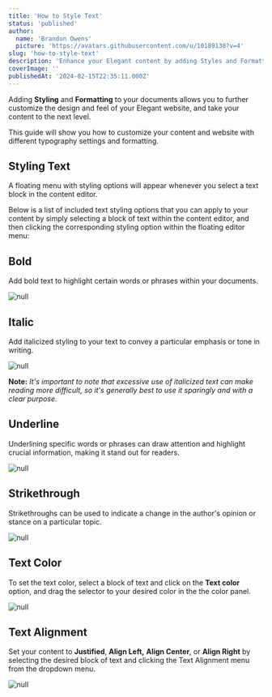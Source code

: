 ```yaml
---
title: 'How to Style Text'
status: 'published'
author:
  name: 'Brandon Owens'
  picture: 'https://avatars.githubusercontent.com/u/10189130?v=4'
slug: 'how-to-style-text'
description: 'Enhance your Elegant content by adding Styles and Formatting to your documents. This guide will show you how to customize your content and website with different typography settings and formatting.'
coverImage: ''
publishedAt: '2024-02-15T22:35:11.000Z'
---
```


Adding **Styling** and **Formatting** to your documents allows you to further customize the design and feel of your Elegant website, and take your content to the next level.

This guide will show you how to customize your content and website with different typography settings and formatting.

## Styling Text

A floating menu with styling options will appear whenever you select a text block in the content editor.

Below is a list of included text styling options that you can apply to your content by simply selecting a block of text within the content editor, and then clicking the corresponding styling option within the floating editor menu:

## Bold

Add bold text to highlight certain words or phrases within your documents.

![null](/images/screenshot-2024-02-03-202958-c0Nz.png)

## Italic

Add italicized styling to your text to convey a particular emphasis or tone in writing.

![null](/images/screenshot-2024-02-03-221824-A4OD.png)

**Note:** *It's important to note that excessive use of italicized text can make reading more difficult, so it's generally best to use it sparingly and with a clear purpose.*

## Underline

Underlining specific words or phrases can draw attention and highlight crucial information, making it stand out for readers.

![null](/images/screenshot-2024-02-03-221626-g0OD.png)

## Strikethrough

Strikethroughs can be used to indicate a change in the author's opinion or stance on a particular topic.

![null](/images/screenshot-2024-02-03-221542-A1OD.png)

## Text Color

To set the text color, select a block of text and click on the **Text color** option, and drag the selector to your desired color in the the color panel.

![null](/images/screenshot-2024-02-04-111600-U1Mz.png)

## Text Alignment

Set your content to **Justified**, **Align Left,** **Align Center**, or **Align Right** by selecting the desired block of text and clicking the Text Alignment menu from the dropdown menu.

![null](/images/screenshot-2024-02-04-111651-g0OT.png)